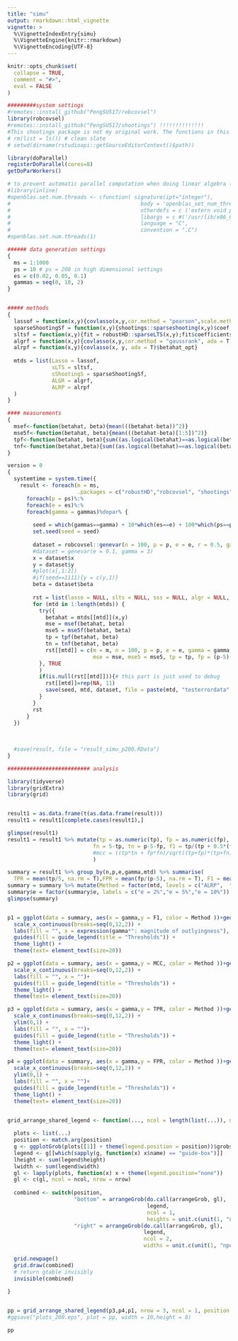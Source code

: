```yaml
---
title: "simu"
output: rmarkdown::html_vignette
vignette: >
  %\VignetteIndexEntry{simu}
  %\VignetteEngine{knitr::rmarkdown}
  %\VignetteEncoding{UTF-8}
---
```


```r
knitr::opts_chunk$set(
  collapse = TRUE,
  comment = "#>",
  eval = FALSE
)
```

```r
#########system settings
#remotes::install_github("PengSU517/robcovsel")
library(robcovsel)
#remotes::install_github("PengSU517/shootings") !!!!!!!!!!!!!!
#This shootings package is not my original work. The functions in this package were forked from https://github.com/ineswilms/sparse-shooting-S. I constructed a package of those functions to make them more convenient to use.
# rm(list = ls()) # clean slate
# setwd(dirname(rstudioapi::getSourceEditorContext()$path))
```

```r
library(doParallel)
registerDoParallel(cores=8)
getDoParWorkers()

# to prevent automatic parallel computation when doing linear algebra (OpenBLAS)
#library(inline)
#openblas.set.num.threads <- cfunction( signature(ipt="integer"),
#                                         body = 'openblas_set_num_threads(*ipt);',
#                                         otherdefs = c ('extern void penblas_set_num_threads(int);'),
#                                         libargs = c #('/usr/lib/x86_64-linux-gnu/openblas/libblas.so.3'),
#                                         language = "C",
#                                         convention = ".C")
#openblas.set.num.threads(1) 
```


```r
###### data generation settings
{
  ms = 1:1000
  ps = 10 # ps = 200 in high dimensional settings
  es = c(0.02, 0.05, 0.1)
  gammas = seq(0, 10, 2)
}


##### methods
{
  lassof = function(x,y){covlasso(x,y,cor.method = "pearson",scale.method = "sd", ada = F)$betahat_opt}
  sparseShootingSf = function(x,y){shootings::sparseshooting(x,y)$coef[-1]}
  sltsf = function(x,y){fit = robustHD::sparseLTS(x,y);fit$coefficients[-1]}
  algrf = function(x,y){covlasso(x,y,cor.method = "gaussrank", ada = T)$betahat_opt}
  alrpf = function(x,y){covlasso(x, y, ada = T)$betahat_opt}
  
  mtds = list(Lasso = lassof, 
              sLTS = sltsf, 
              sShootingS = sparseShootingSf,
              ALGR = algrf,
              ALRP = alrpf
  )
}

#### measurements
{
  msef<-function(betahat, beta){mean(((betahat-beta))^2)}
  mse5f<-function(betahat, beta){mean(((betahat-beta)[1:5])^2)}
  tpf<-function(betahat, beta){sum((as.logical(betahat)==as.logical(beta))[1:5])}
  tnf<-function(betahat,beta){sum((as.logical(betahat)==as.logical(beta))[-(1:5)])}
}


```


```r
version = 0
{
  systemtime = system.time({
    result <- foreach(m = ms, 
                      .packages = c("robustHD","robcovsel", "shootings"))%:%
      foreach(p = ps)%:%
      foreach(e = es)%:%
      foreach(gamma = gammas)%dopar% {
        
        seed = which(gammas==gamma) + 10*which(es==e) + 100*which(ps==p) + 1000*which(ms==m) + version 
        set.seed(seed = seed)
        
        dataset = robcovsel::genevar(n = 100, p = p, e = e, r = 0.5, gamma = gamma)
        #dataset = genevar(e = 0.1, gamma = 3)
        x = dataset$x
        y = dataset$y
        #plot(x[,1:2])
        #if(seed==1111){y = c(y,1)}
        beta = dataset$beta
        
        rst = list(lasso = NULL, slts = NULL, sss = NULL, algr = NULL, alrp = NULL)
        for (mtd in 1:length(mtds)) {
          try({
            betahat = mtds[[mtd]](x,y)
            mse = msef(betahat, beta)
            mse5 = mse5f(betahat, beta)
            tp = tpf(betahat, beta)
            tn = tnf(betahat, beta)
            rst[[mtd]] = c(m = m, n = 100, p = p, e = e, gamma = gamma, mtd = names(mtds)[mtd], seed =seed,  
                           mse = mse, mse5 = mse5, tp = tp, fp = (p-5)-tn)
          }, TRUE
          )
          if(is.null(rst[[mtd]])){# this part is just used to debug
            rst[[mtd]]=rep(NA, 11)
            save(seed, mtd, dataset, file = paste(mtd, "testerrordata", seed, ".RData", sep = ""))
          }
        }
        rst
      }
  })
  
  
  
  #save(result, file = "result_simu_p200.RData")
}
```




```r
########################## analysis

library(tidyverse)
library(gridExtra)
library(grid)


result1 = as.data.frame(t(as.data.frame(result)))
result1 = result1[complete.cases(result1),]

glimpse(result1)
result1 = result1 %>% mutate(tp = as.numeric(tp), fp = as.numeric(fp), gamma = as.numeric(gamma), p = as.numeric(p),
                           fn = 5-tp, tn = p-5-fp, f1 = tp/(tp + 0.5*(fp+fn)), f1 = tp/(tp+0.5*(fp+fn))#,
                           #mcc = ((tp*tn + fp*fn)/sqrt((tp+fp)*(tp+fn)*(tn+fp)*(tn+fn)))
                           )

summary = result1 %>% group_by(n,p,e,gamma,mtd) %>% summarise(
  TPR = mean(tp/5, na.rm = T),FPR = mean(fp/(p-5), na.rm = T), F1 = mean(f1))%>%ungroup()
summary = summary %>% mutate(Method = factor(mtd, levels = c("ALRP",  "ALGR", "sShootingS", "sLTS","Lasso")))
summary$e = factor(summary$e, labels = c("e = 2%","e = 5%","e = 10%"))
glimpse(summary)


p1 = ggplot(data = summary, aes(x = gamma,y = F1, color = Method ))+geom_line()+geom_point()+facet_wrap(~e) +
  scale_x_continuous(breaks=seq(0,12,2)) +
  labs(fill = "", x = expression(gamma*": magnitude of outlyingness"), y = expression(F[1]))+ 
  guides(fill = guide_legend(title = "Thresholds")) +
  theme_light() +
  theme(text= element_text(size=20))

p2 = ggplot(data = summary, aes(x = gamma,y = MCC, color = Method ))+geom_line()+geom_point()+facet_wrap(~e) +
  scale_x_continuous(breaks=seq(0,12,2)) +
  labs(fill = "", x = "")+ 
  guides(fill = guide_legend(title = "Thresholds")) +
  theme_light() +
  theme(text= element_text(size=20))

p3 = ggplot(data = summary, aes(x = gamma,y = TPR, color = Method ))+geom_line()+geom_point()+ facet_wrap(~e) +
  scale_x_continuous(breaks=seq(0,12,2)) +
  ylim(0,1) +
  labs(fill = "", x = "")+ 
  guides(fill = guide_legend(title = "Thresholds")) +
  theme_light() +
  theme(text= element_text(size=20))

p4 = ggplot(data = summary, aes(x = gamma,y = FPR, color = Method ))+geom_line()+geom_point()+ facet_wrap(~e) +
  scale_x_continuous(breaks=seq(0,12,2)) +
  ylim(0,1) +
  labs(fill = "", x = "")+ 
  guides(fill = guide_legend(title = "Thresholds")) +
  theme_light() +
  theme(text= element_text(size=20))


grid_arrange_shared_legend <- function(..., ncol = length(list(...)), nrow = 1, position = c("bottom", "right")) {
  
  plots <- list(...)
  position <- match.arg(position)
  g <- ggplotGrob(plots[[1]] + theme(legend.position = position))$grobs
  legend <- g[[which(sapply(g, function(x) x$name) == "guide-box")]]
  lheight <- sum(legend$height)
  lwidth <- sum(legend$width)
  gl <- lapply(plots, function(x) x + theme(legend.position="none"))
  gl <- c(gl, ncol = ncol, nrow = nrow)
  
  combined <- switch(position,
                     "bottom" = arrangeGrob(do.call(arrangeGrob, gl),
                                            legend,
                                            ncol = 1,
                                            heights = unit.c(unit(1, "npc") - lheight, lheight)),
                     "right" = arrangeGrob(do.call(arrangeGrob, gl),
                                           legend,
                                           ncol = 2,
                                           widths = unit.c(unit(1, "npc") - lwidth, lwidth)))
  
  grid.newpage()
  grid.draw(combined)
  # return gtable invisibly
  invisible(combined)
  
}


pp = grid_arrange_shared_legend(p3,p4,p1, nrow = 3, ncol = 1, position = "bottom")
#ggsave("plots_200.eps", plot = pp, width = 10,height = 8)
```

```r
pp
```




   
   
